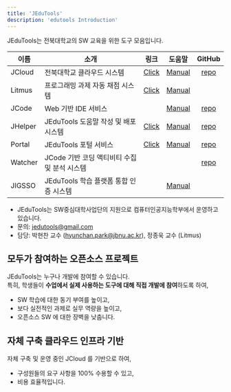 ```yaml
---
title: 'JEduTools'
description: 'edutools Introduction'
---
```


JEduTools는 전북대학교의 SW 교육을 위한 도구 모음입니다.  

| 이름   | 소개   | 링크   | 도움말 | GitHub
|---------|---------|:---------:|:---------:|:---------:|
| JCloud  | 전북대학교 클라우드 시스템  | [Click](http://jcloud.jbnu.ac.kr)   |[Manual](/JCloud) | [repo](https://github.com/JBNU-JEduTools/JCloud)   |
| Litmus   | 프로그래밍 과제 자동 채점 시스템   | [Click](http://litmus.jbnu.ac.kr)   | [Manual](/Litmus) |  |
| JCode   | Web 기반 IDE 서비스   |  | [Manual](/JCode) | [repo](https://github.com/JBNU-JEduTools/JCode) |
| JHelper   | JEduTools 도움말 작성 및 배포 시스템   | [Click](/)   | [Manual](/JHelper) | [repo](https://github.com/JBNU-JEduTools/JHelper)  |
| Portal   | JEduTools 포털 서비스   | [Click](http://jedutools.jbnu.ac.kr)   | [Manual](/Portal) | [repo](https://github.com/JBNU-JEduTools/portal)  |
| Watcher | JCode 기반 코딩 액티비티 수집 및 분석 시스템   |    |   | [repo](https://github.com/JBNU-JEduTools/Watcher)|
| JIGSSO  | JEduTools 학습 플랫폼 통합 인증 시스템   |    |[Manual](/JIGSSO)   |   |

- JEduTools는 SW중심대학사업단의 지원으로 컴퓨터인공지능학부에서 운영하고 있습니다.
- 문의: jedutools@gmail.com
- 담당: 박현찬 교수 (hyunchan.park@jbnu.ac.kr), 정종욱 교수 (Litmus)

## 모두가 참여하는 오픈소스 프로젝트
JEduTools는 누구나 개발에 참여할 수 있습니다.  
특히, 학생들이 **수업에서 실제 사용하는 도구에 대해 직접 개발에 참여**하도록 하여,
* SW 학습에 대한 동기 부여를 높이고,
* 보다 실전적인 과제로 실무 역량을 높이고,
* 오픈소스 SW 에 대한 장벽을 낮춥니다.

## 자체 구축 클라우드 인프라 기반
자체 구축 및 운영 중인 JCloud 를 기반으로 하여,  
* 구성원들의 요구 사항을 100% 수용할 수 있고,
* 비용 효율적입니다.





